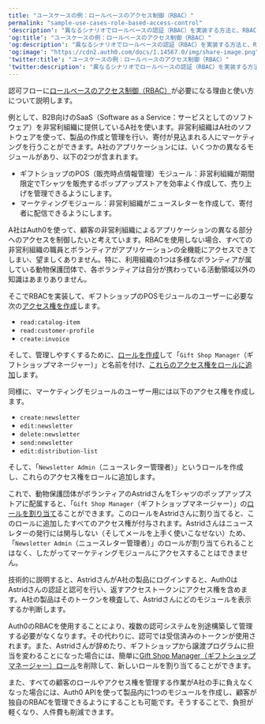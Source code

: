 ---
title: "ユースケースの例：ロールベースのアクセス制御（RBAC）"
permalink: "sample-use-cases-role-based-access-control"
'description': "異なるシナリオでロールベースの認証（RBAC）を実装する方法と、RBACでルールを使う方法について説明します。"
'og:title': "ユースケースの例：ロールベースのアクセス制御（RBAC）"
'og:description': "異なるシナリオでロールベースの認証（RBAC）を実装する方法と、RBACでルールを使う方法について説明します。"
'og:image': "https://cdn2.auth0.com/docs/1.14567.0/img/share-image.png"
'twitter:title': "ユースケースの例：ロールベースのアクセス制御（RBAC）"
'twitter:description': "異なるシナリオでロールベースの認証（RBAC）を実装する方法と、RBACでルールを使う方法について説明します。"
---

認可フローに[ロールベースのアクセス制御（RBAC）](/ja-jp/manage-users/access-control/rbac)が必要になる理由と使い方について説明します。

例として、B2B向けのSaaS（Software as a Service：サービスとしてのソフトウェア）を非営利組織に提供しているA社を使います。非営利組織はA社のソフトウェアを使って、製品の作成と管理を行い、寄付が見込まれる人にマーケティングを行うことができます。A社のアプリケーションには、いくつかの異なるモジュールがあり、以下の2つが含まれます。

* ギフトショップのPOS（販売時点情報管理）モジュール：非営利組織が期間限定でTシャツを販売するポップアップストアを効率よく作成して、売り上げを管理できるようにします。
* マーケティングモジュール：非営利組織がニュースレターを作成して、寄付者に配信できるようにします。

A社はAuth0を使って、顧客の非営利組織によるアプリケーションの異なる部分へのアクセスを制御したいと考えています。RBACを使用しない場合、すべての非営利組織の職員とボランティアがアプリケーションの全機能にアクセスできてしまい、望ましくありません。特に、利用組織の1つは多様なボランティアが属している動物保護団体で、各ボランティアは自分が携わっている活動領域以外の知識はあまりありません。

そこでRBACを実装して、ギフトショップのPOSモジュールのユーザーに必要な次の[アクセス権を作成](/ja-jp/get-started/apis/add-api-permissions)します。

* `read:catalog-item`
* `read:customer-profile`
* `create:invoice`

そして、管理しやすくするために、[ロールを作成](/ja-jp/manage-users/access-control/configure-core-rbac/roles/create-roles)して「`Gift Shop Manager`（ギフトショップマネージャー）」と名前を付け、[これらのアクセス権をロールに追加](/ja-jp/manage-users/access-control/configure-core-rbac/roles/add-permissions-to-roles)します。

同様に、マーケティングモジュールのユーザー用には以下のアクセス権を作成します。

* `create:newsletter`
* `edit:newsletter`
* `delete:newsletter`
* `send:newsletter`
* `edit:distribution-list`

そして、「`Newsletter Admin`（ニュースレター管理者）」というロールを作成し、これらのアクセス権をロールに追加します。

これで、動物保護団体がボランティアのAstridさんをTシャツのポップアップストアに配属すると、「`Gift Shop Manager`（ギフトショップマネージャー）」の[ロールを割り当て](/ja-jp/manage-users/access-control/configure-core-rbac/rbac-users/assign-roles-to-users)ることができます。このロールをAstridさんに割り当てると、このロールに追加したすべてのアクセス権が付与されます。Astridさんはニュースレターの発行には関与しない（そしてメールを上手く使いこなせない）ため、「`Newsletter Admin`（ニュースレター管理者）」のロールが割り当てられることはなく、したがってマーケティングモジュールにアクセスすることはできません。

技術的に説明すると、AstridさんがA社の製品にログインすると、Auth0はAstridさんの認証と認可を行い、返すアクセストークンにアクセス権を含めます。A社の製品はそのトークンを検査して、Astridさんにどのモジュールを表示するか判断します。

Auth0のRBACを使用することにより、複数の認可システムを別途構築して管理する必要がなくなります。その代わりに、認可では受信済みのトークンが使用されます。また、Astridさんが辞めたり、ギフトショップから譲渡プログラムに担当を変わることになった場合には、簡単に[Gift Shop Manager（ギフトショップマネージャー）ロール](/ja-jp/manage-users/access-control/configure-core-rbac/rbac-users/remove-roles-from-users)を削除して、新しいロールを割り当てることができます。

また、すべての顧客のロールやアクセス権を管理する作業がA社の手に負えなくなった場合には、Auth0 APIを使って製品内に1つのモジュールを作成し、顧客が独自のRBACを管理できるようにすることも可能です。そうすることで、負担が軽くなり、人件費も削減できます。